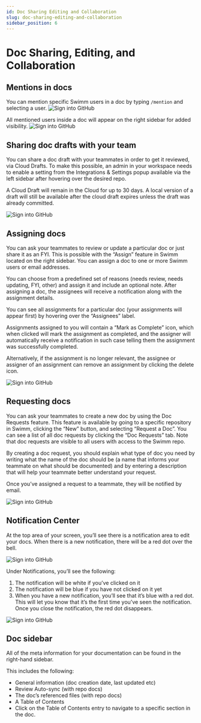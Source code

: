```yaml
---
id: Doc Sharing Editing and Collaboration
slug: doc-sharing-editing-and-collaboration
sidebar_position: 6
---
```


# Doc Sharing, Editing, and Collaboration

## Mentions in docs

You can mention specific Swimm users in a doc by typing `/mention` and selecting a user.
![Sign into GitHub](../../static/img/Mentions1.png)

All mentioned users inside a doc will appear on the right sidebar for added visibility.
![Sign into GitHub](../../static/img/Mentions2.png)

## Sharing doc drafts with your team

You can share a doc draft with your teammates in order to get it reviewed, via Cloud Drafts.
To make this possible, an admin in your workspace needs to enable a setting from the Integrations & Settings popup available via the left sidebar after hovering over the desired repo.

A Cloud Draft will remain in the Cloud for up to 30 days. A local version of a draft will still be available after the cloud draft expires unless the draft was already committed.

![Sign into GitHub](../../static/img/Sharing1.png)


## Assigning docs
You can ask your teammates to review or update a particular doc or just share it as an FYI. This is possible with the “Assign” feature in Swimm located on the right sidebar. You can assign a doc to one or more Swimm users or email addresses. 

You can choose from a predefined set of reasons (needs review, needs updating, FYI, other) and assign it and include an optional note. After assigning a doc, the assignees will receive a notification along with the assignment details. 

You can see all assignments for a particular doc (your assignments will appear first) by hovering over the “Assignees” label. 

Assignments assigned to you will contain a “Mark as Complete” icon, which when clicked will mark the assignment as completed, and the assigner will automatically receive a notification in such case telling them the assignment was successfully completed. 

Alternatively, if the assignment is no longer relevant, the assignee or assigner of an assignment can remove an assignment by clicking the delete icon.

![Sign into GitHub](../../static/img/Assign1.png)

## Requesting docs

You can ask your teammates to create a new doc by using the Doc Requests feature.
This feature is available by going to a specific repository in Swimm, clicking the “New” button, and selecting “Request a Doc”. You can see a list of all doc requests by clicking the “Doc Requests” tab. Note that doc requests are visible to all users with access to the Swimm repo.

By creating a doc request, you should explain what type of doc you need by writing what the name of the doc should be (a name that informs your teammate on what should be documented) and by entering a description that will help your teammate better understand your request.

Once you’ve assigned a request to a teammate, they will be notified by email. 

![Sign into GitHub](../../static/img/Request1.png)

## Notification Center

At the top area of your screen, you’ll see there is a notification area to edit your docs. 
When there is a new notification, there will be a red dot over the bell.

![Sign into GitHub](../../static/img/Notification1.png)


Under Notifications, you’ll see the following:
1. The notification will be white if you’ve clicked on it
2. The notification will be blue if you have not clicked on it yet
3. When you have a new notification, you’ll see that it’s blue with a red dot. This will let you know that it’s the first time you’ve seen the notification. Once you close the notification, the red dot disappears.

![Sign into GitHub](../../static/img/Notification2.png)


## Doc sidebar 

All of the meta information for your documentation can be found in the right-hand sidebar.

This includes the following:

- General information (doc creation date, last updated etc)
- Review Auto-sync (with repo docs)
- The doc’s referenced files (with repo docs)
- A Table of Contents
- Click on the Table of Contents entry to navigate to a specific section in the doc.






